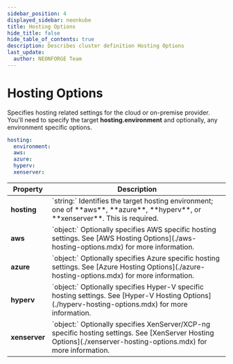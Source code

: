 ```yaml
---
sidebar_position: 4
displayed_sidebar: neonkube
title: Hosting Options
hide_title: false
hide_table_of_contents: true
description: Describes cluster definition Hosting Options
last_update:
  author: NEONFORGE Team
---
```



# Hosting Options

Specifies hosting related settings for the cloud or on-premise provider.  You'll
need to specify the target **hosting.environment** and optionally, any environment
specific options.

```yaml
hosting:
  environment:
  aws:
  azure:
  hyperv:
  xenserver: 
```

<table>
    <thead>
        <th>Property</th>
        <th>Description</th>
    </thead>
    <tbody>
        <tr>
            <td><b>hosting</b></td>
            <td>
                `string:` Identifies the target hosting environment; one of **aws**, **azure**, **hyperv**, or **xenserver**.
                This is required.
            </td>
        </tr>
        <tr>
            <td><b>aws</b></td>
            <td>
                `object:` Optionally specifies AWS specific hosting settings.
                See [AWS Hosting Options](./aws-hosting-options.mdx) for more information.
            </td>
        </tr>
        <tr>
            <td><b>azure</b></td>
            <td>
                `object:` Optionally specifies Azure specific hosting settings.
                See [Azure Hosting Options](./azure-hosting-options.mdx) for more information.
            </td>
        </tr>
        <tr>
            <td><b>hyperv</b></td>
            <td>
                `object:` Optionally specifies Hyper-V specific hosting settings.
                See [Hyper-V Hosting Options](./hyperv-hosting-options.mdx) for more information.
            </td>
        </tr>
        <tr>
            <td><b>xenserver</b></td>
            <td>
                `object:` Optionally specifies XenServer/XCP-ng specific hosting settings.
                See [XenServer Hosting Options](./xenserver-hosting-options.mdx) for more information.
            </td>
        </tr>
    </tbody>
</table>
